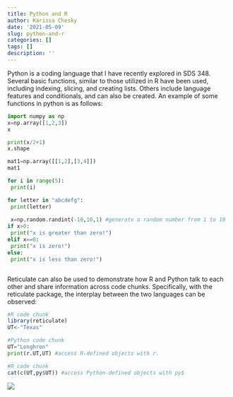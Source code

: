 ```yaml
---
title: Python and R
author: Karissa Chesky
date: '2021-05-09'
slug: python-and-r
categories: []
tags: []
description: ''
---
```


Python is a coding language that I have recently explored in SDS 348. Several basic functions, similar to those utilized in R have been used, including indexing, slicing, and creating lists. Others include language features and conditionals, and can also be created. An example of some functions in python is as follows: 

```python
import numpy as np
x=np.array([1,2,3])
x

print(x/2+1)
x.shape

mat1=np.array([[1,2],[3,4]])
mat1

```

```python
for i in range(5):
 print(i)

for letter in "abcdefg":
 print(letter)
 
 x=np.random.randint(-10,10,1) #generate a random number from 1 to 10
if x>0:
 print("x is greater than zero!")
elif x==0:
 print("x is zero!")
else:
 print("x is less than zero!")



```
Reticulate can also be used to demonstrate how R and Python talk to each other and share information across code chunks. Specifically, with the reticulate package, the interplay between the two languages can be observed:

```R
#R code chunk
library(reticulate)
UT<-"Texas"
```

```python
#Python code chunk
UT="Longhron"
print(r.UT,UT) #access R-defined objects with r. 
```

```R
#R code chunk
cat(c(UT,py$UT)) #access Python-defined objects with py$
```

![](/post/2021-05-09-python-and-r_files/Screenshot (431).png)


